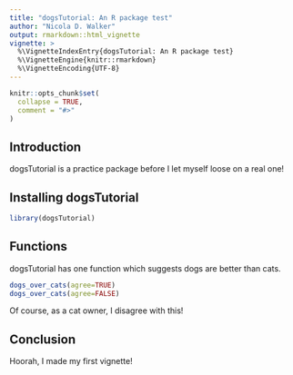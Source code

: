 ```yaml
---
title: "dogsTutorial: An R package test"
author: "Nicola D. Walker"
output: rmarkdown::html_vignette
vignette: >
  %\VignetteIndexEntry{dogsTutorial: An R package test}
  %\VignetteEngine{knitr::rmarkdown}
  %\VignetteEncoding{UTF-8}
---
```


```r
knitr::opts_chunk$set(
  collapse = TRUE,
  comment = "#>"
)
```

## Introduction

dogsTutorial is a practice package before I let myself loose on a real one!

## Installing dogsTutorial

```r
library(dogsTutorial)
```

## Functions

dogsTutorial has one function which suggests dogs are better than cats.

```r
dogs_over_cats(agree=TRUE)
dogs_over_cats(agree=FALSE)
```

Of course, as a cat owner, I disagree with this!

## Conclusion

Hoorah, I made my first vignette!

